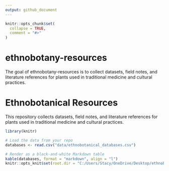 ```yaml
---
output: github_document
---
```


<!-- README.md is generated from README.Rmd. Please edit that file -->

```r
knitr::opts_chunk$set(
  collapse = TRUE,
  comment = "#>"
)
```

# ethnobotany-resources

<!-- badges: start -->
<!-- badges: end -->

The goal of ethnobotany-resources is to collect datasets, field notes, and literature references for plants used in traditional medicine and cultural
practices.

# Ethnobotanical Resources

This repository collects datasets, field notes, and literature references  for plants used in traditional medicine and cultural practices.

```r

library(knitr)

# Load the data from your repo
databases <- read.csv("data/ethnobotanical_databases.csv")

# Render as a black-and-white Markdown table
kable(databases, format = "markdown", align = "l")
knitr::opts_knit$set(root.dir = "C:/Users/Stacy/OneDrive/Desktop/ethnobotany-resources2")

```
